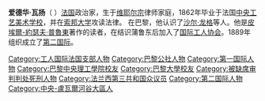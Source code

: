 {{Unreferenced|time=2020-08-21T06:00:34+00:00}}
'''爱德华·瓦扬'''（{{lang-fr|Édouard Vaillant}}  {{bd|1840年|1月26日|1915年|12月18日}}）[[法国|法国]]政治家，生于[[维耶尔宗|维耶尔宗]]律师家庭，1862年毕业于法国[[巴黎中央理工学院|中央工艺美术学校]]，并在[[索邦大学|索邦大学]]攻读法律。 在巴黎，他认识了[[沙尔·龙格|沙尔·龙格]]等人。他是[[皮埃爾-約瑟夫·普魯東|皮埃爾-約瑟夫·普魯東]]著作的读者，在结识蒲鲁东后加入了[[第一国际|国际工人协会]]。1889年组织成立了[[第二国际|第二国际]]。

[[Category:工人国际法国支部人物|Category:工人国际法国支部人物]]
[[Category:巴黎公社人物|Category:巴黎公社人物]]
[[Category:第一国际人物|Category:第一国际人物]]
[[Category:巴黎中央理工學院校友|Category:巴黎中央理工學院校友]]
[[Category:巴黎大學校友|Category:巴黎大學校友]]
[[Category:被缺席审判判处死刑人物|Category:被缺席审判判处死刑人物]]
[[Category:法兰西第三共和国众议员|Category:法兰西第三共和国众议员]]
[[Category:第二国际人物|Category:第二国际人物]]
[[Category:中央-盧瓦爾河谷大區人|Category:中央-盧瓦爾河谷大區人]]